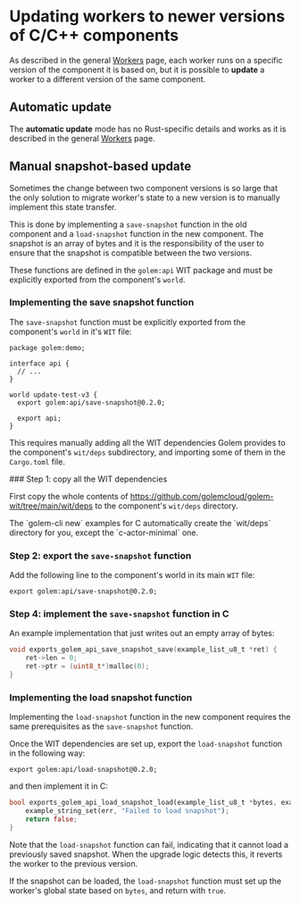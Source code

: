 
# Updating workers to newer versions of C/C++ components

As described in the general [Workers](docs/concepts-workers) page, each worker runs on a specific version of the component it is based on, but it is possible to **update** a worker to a different version of the same component.

## Automatic update

The **automatic update** mode has no Rust-specific details and works as it is described in the general [Workers](docs/concepts-workers) page.

## Manual snapshot-based update

Sometimes the change between two component versions is so large that the only solution to migrate worker's state to a new version is to manually implement this state transfer.

This is done by implementing a `save-snapshot` function in the old component and a `load-snapshot` function in the new component. The snapshot is an array of bytes and it is the responsibility of the user to ensure that the snapshot is compatible between the two versions.

These functions are defined in the `golem:api` WIT package and must be explicitly exported from the component's `world`.

### Implementing the save snapshot function

The `save-snapshot` function must be explicitly exported from the component's `world` in it's `WIT` file:

```wit
package golem:demo;

interface api {
  // ...
}

world update-test-v3 {
  export golem:api/save-snapshot@0.2.0;

  export api;
}
```

This requires manually adding all the WIT dependencies Golem provides to the component's `wit/deps` subdirectory, and importing some of them in the `Cargo.toml` file.

<Steps>
### Step 1: copy all the WIT dependencies

First copy the whole contents of https://github.com/golemcloud/golem-wit/tree/main/wit/deps to the component's `wit/deps` directory.

<Callout type="info">
  The `golem-cli new` examples for C automatically create the `wit/deps` directory for you, except
  the `c-actor-minimal` one.
</Callout>

### Step 2: export the `save-snapshot` function

Add the following line to the component's world in its main `WIT` file:

```wit
export golem:api/save-snapshot@0.2.0;
```

### Step 4: implement the `save-snapshot` function in C

An example implementation that just writes out an empty array of bytes:

```c
void exports_golem_api_save_snapshot_save(example_list_u8_t *ret) {
    ret->len = 0;
    ret->ptr = (uint8_t*)malloc(0);
}
```

</Steps>

### Implementing the load snapshot function

Implementing the `load-snapshot` function in the new component requires the same prerequisites as the `save-snapshot` function.

Once the WIT dependencies are set up, export the `load-snapshot` function in the following way:

```wit
export golem:api/load-snapshot@0.2.0;
```

and then implement it in C:

```rust
bool exports_golem_api_load_snapshot_load(example_list_u8_t *bytes, example_string_t *err) {
    example_string_set(err, "Failed to load snapshot");
    return false;
}

```

Note that the `load-snapshot` function can fail, indicating that it cannot load a previously saved snapshot. When the upgrade logic detects this, it reverts the worker to the previous version.

If the snapshot can be loaded, the `load-snapshot` function must set up the worker's global state based on `bytes`, and return with `true`.
